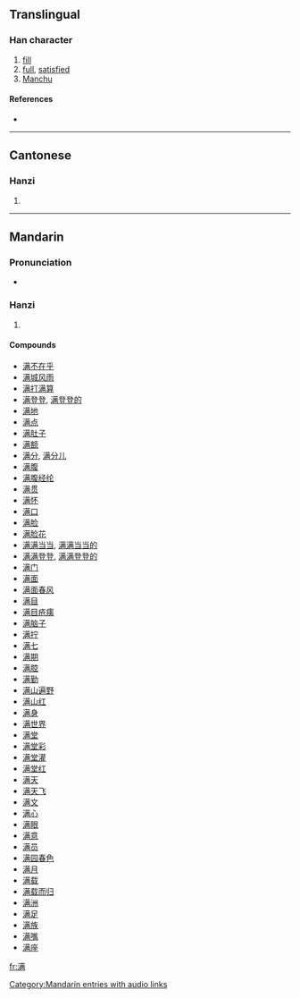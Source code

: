 {{also|滿}}
==Translingual==

===Han character===
{{Han char|rn=85|rad=水|as=10|sn=13|four=|canj=水廿一月 (ETMB)}}

# [[fill]]
# [[full]], [[satisfied]]
# [[Manchu]]

====References====
* {{Han ref|kx=0643.241|hdz=31694.010|uh=6EE1|ud=28385}}

----

==Cantonese==

===Hanzi===
{{yue-hanzi|jyut=|y=mun5|tra=滿}}

# {{defn|Cantonese}}

----

==Mandarin==

===Pronunciation===
* {{audio|zh-mǎn.ogg|audio}}

===Hanzi===
{{cmn-hanzi|tra=滿|pin=[[mǎn]] ([[man3]])|wg=man<sup>3</sup>}}

# {{defn|Mandarin}}

====Compounds====
* [[满不在乎]]
* [[满城风雨]]
* [[满打满算]]
* [[满登登]], [[满登登的]]
* [[满地]]
* [[满点]]
* [[满肚子]]
* [[满额]]
* [[满分]], [[满分儿]]
* [[满腹]]
* [[满腹经纶]]
* [[满贯]]
* [[满怀]]
* [[满口]]
* [[满脸]]
* [[满脸花]]
* [[满满当当]], [[满满当当的]]
* [[满满登登]], [[满满登登的]]
* [[满门]]
* [[满面]]
* [[满面春风]]
* [[满目]]
* [[满目疮痍]]
* [[满脑子]]
* [[满拧]]
* [[满七]]
* [[满期]]
* [[满腔]]
* [[满勤]]
* [[满山遍野]]
* [[满山红]]
* [[满身]]
* [[满世界]]
* [[满堂]]
* [[满堂彩]]
* [[满堂灌]]
* [[满堂红]]
* [[满天]]
* [[满天飞]]
* [[满文]]
* [[满心]]
* [[满眼]]
* [[满意]]
* [[满员]]
* [[满园春色]]
* [[满月]]
* [[满载]]
* [[满载而归]]
* [[满洲]]
* [[满足]]
* [[满族]]
* [[满嘴]]
* [[满座]]

[[Category:Mandarin entries with audio links]]

[[fr:满]]